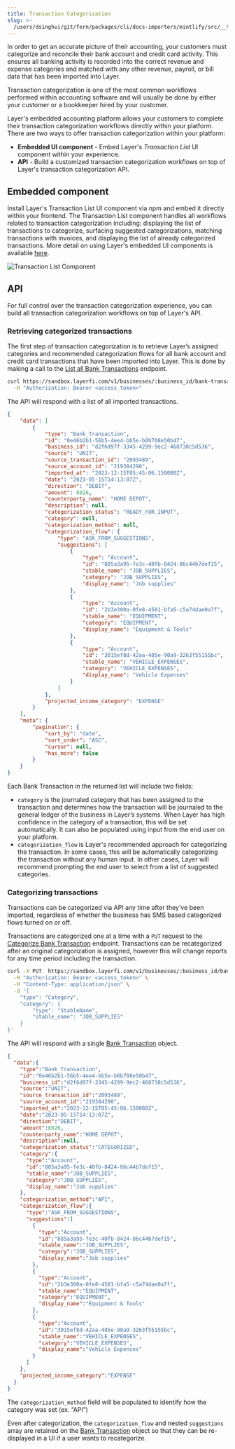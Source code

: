 ```yaml
---
title: Transaction Categorization
slug: >-
  /users/dsinghvi/git/fern/packages/cli/docs-importers/mintlify/src/__test__/fixtures/layerfi/guides/transaction-categorization
---
```



In order to get an accurate picture of their accounting, your customers must categorize and reconcile their bank account and credit card activity. This ensures all banking activity is recorded into the correct revenue and expense categories and matched with any other revenue, payroll, or bill data that has been imported into Layer.

Transaction categorization is one of the most common workflows performed within accounting software and will usually be done by either your customer or a bookkeeper hired by your customer. 

Layer's embedded accounting platform allows your customers to complete their transaction categorization workflows directly within your platform. There are two ways to offer transaction categorization within your platform:
* **Embedded UI component** - Embed Layer's _Transaction List_ UI component within your experience.
* **API** - Build a customized transaction categorization workflows on top of Layer's transaction categorization API.


## Embedded component
Install Layer's Transaction List UI component via npm and embed it directly within your frontend. The Transaction List component handles all workflows related to transaction categorization including: displaying the list of transactions to categorize, surfacing suggested categorizations, matching transactions with invoices, and displaying the list of already categorized transactions. More detail on using Layer's embedded UI components is available [here](/guides/embedded-components).

![Transaction List Component](/images/bank-transactions-component.png)


## API
For full control over the transaction categorization experience, you can build all transaction categorization workflows on top of Layer's API. 

### Retrieving categorized transactions
The first step of transaction categorization is to retrieve Layer’s assigned categories and recommended categorization flows for all bank account and credit card transactions that have been imported into Layer. This is done by making a call to the [List all Bank Transactions](/api-reference/bank-transactions/list) endpoint.

```bash Request
curl https://sandbox.layerfi.com/v1/businesses/:business_id/bank-transactions \
  -H "Authorization: Bearer <access_token>"
```

The API will respond with a list of all imported transactions.

```json Response
{
    "data": [
        {
            "type": "Bank_Transaction",
            "id": "0e46b2b1-56b5-4ee4-bb5e-b0b708e50b47",
            "business_id": "d2f6d97f-3345-4299-9ec2-468738c5d536",
            "source": "UNIT",
            "source_transaction_id": "2093489",
            "source_account_id": "219384290",
            "imported_at": "2023-12-15T05:45:06.150088Z",
            "date": "2023-05-15T14:13:07Z",
            "direction": "DEBIT",
            "amount": 8026,
            "counterparty_name": "HOME DEPOT",
            "description": null,
            "categorization_status": "READY_FOR_INPUT",
            "category": null,
            "categorization_method": null,
            "categorization_flow": {
                "type": "ASK_FROM_SUGGESTIONS",
                "suggestions": [
                    {
                        "type": "Account",
                        "id": "885a3a95-fe3c-40fb-8424-86c44b7def15",
                        "stable_name": "JOB_SUPPLIES",
                        "category": "JOB_SUPPLIES",
                        "display_name": "Job supplies"
                    },
                    {
                        "type": "Account",
                        "id": "2b3e300a-0fe8-4581-bfa5-c5a74dae0a7f",
                        "stable_name": "EQUIPMENT",
                        "category": "EQUIPMENT",
                        "display_name": "Equipment & Tools"
                    },
                    {
                        "type": "Account",
                        "id": "3015ef8d-42aa-485e-90a9-3263f55155bc",
                        "stable_name": "VEHICLE_EXPENSES",
                        "category": "VEHICLE_EXPENSES",
                        "display_name": "Vehicle Expenses"
                    }
                ]
            },
            "projected_income_category": "EXPENSE"
        }
    ],
    "meta": {
        "pagination": {
            "sort_by": "date",
            "sort_order": "ASC",
            "cursor": null,
            "has_more": false
        }
    }
}
```

Each Bank Transaction in the returned list will include two fields:
- `category` is the journaled category that has been assigned to the transaction and determines how the transaction will be journaled to the general ledger of the business in Layer’s systems. When Layer has high confidence in the category of a transaction, this will be set automatically. It can also be populated using input from the end user on your platform.
- `categorization_flow` is Layer's recommended approach for categorizing the transaction. In some cases, this will be automatically categorizing the transaction without any human input. In other cases, Layer will recommend prompting the end user to select from a list of suggested categories. 

### Categorizing transactions
Transactions can be categorized via API any time after they’ve been imported, regardless of whether the business has SMS based categorized flows turned on or off.

Transactions are categorized one at a time with a `PUT` request to the [Categorize Bank Transaction](/api-reference/bank-transaction/categorize) endpoint. Transactions can be recategorized after an original categorization is assigned, however this will change reports for any time period including the transaction.

```bash Request
curl -X PUT  https://sandbox.layerfi.com/v1/businesses/:business_id/bank-transactions/:transaction_id/categorize \
  -H "Authorization: Bearer <access_token>" \
  -H "Content-Type: application/json" \
  -d '{
    "type": "Category",
    "category": {
        "type": "StableName",
        "stable_name": "JOB_SUPPLIES"
    }
}'
```

The API will respond with a single [Bank Transaction](/api-reference/bank-transaction/bank-transaction) object.

```json Response
{
  "data":{
    "type":"Bank_Transaction",
    "id":"0e46b2b1-56b5-4ee4-bb5e-b0b708e50b47",
    "business_id":"d2f6d97f-3345-4299-9ec2-468738c5d536",
    "source":"UNIT",
    "source_transaction_id":"2093489",
    "source_account_id":"219384290",
    "imported_at":"2023-12-15T05:45:06.150088Z",
    "date":"2023-05-15T14:13:07Z",
    "direction":"DEBIT",
    "amount":8026,
    "counterparty_name":"HOME DEPOT",
    "description":null,
    "categorization_status":"CATEGORIZED",
    "category":{
      "type":"Account",
      "id":"885a3a95-fe3c-40fb-8424-86c44b7def15",
      "stable_name":"JOB_SUPPLIES",
      "category":"JOB_SUPPLIES",
      "display_name":"Job supplies"
    },
    "categorization_method":"API",
    "categorization_flow":{
      "type":"ASK_FROM_SUGGESTIONS",
      "suggestions":[
        {
          "type":"Account",
          "id":"885a3a95-fe3c-40fb-8424-86c44b7def15",
          "stable_name":"JOB_SUPPLIES",
          "category":"JOB_SUPPLIES",
          "display_name":"Job supplies"
        },
        {
          "type":"Account",
          "id":"2b3e300a-0fe8-4581-bfa5-c5a74dae0a7f",
          "stable_name":"EQUIPMENT",
          "category":"EQUIPMENT",
          "display_name":"Equipment & Tools"
        },
        {
          "type":"Account",
          "id":"3015ef8d-42aa-485e-90a9-3263f55155bc",
          "stable_name":"VEHICLE_EXPENSES",
          "category":"VEHICLE_EXPENSES",
          "display_name":"Vehicle Expenses"
        }
      ]
    },
    "projected_income_category":"EXPENSE"
  }
}
```

The `categorization_method` field will be populated to identify how the category was set (ex. “API”)

Even after categorization, the `categorization_flow` and nested `suggestions` array are retained on the [Bank Transaction](/api-reference/bank-transaction/bank-transaction) object so that they can be re-displayed in a UI if a user wants to recategorize.
